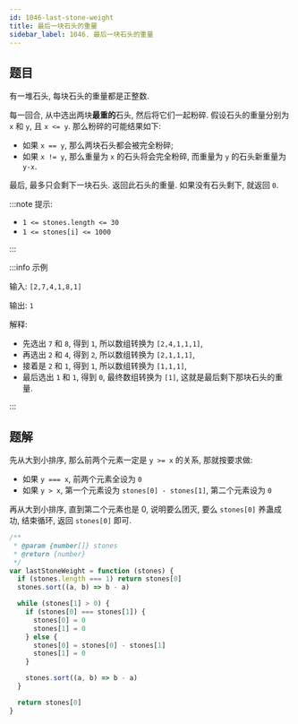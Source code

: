 ```yaml
---
id: 1046-last-stone-weight
title: 最后一块石头的重量
sidebar_label: 1046. 最后一块石头的重量
---
```


## 题目

有一堆石头, 每块石头的重量都是正整数.

每一回合, 从中选出两块**最重的**石头, 然后将它们一起粉碎. 假设石头的重量分别为 `x` 和 `y`, 且 `x <= y`. 那么粉碎的可能结果如下:

- 如果 `x == y`, 那么两块石头都会被完全粉碎;
- 如果 `x != y`, 那么重量为 `x` 的石头将会完全粉碎, 而重量为 `y` 的石头新重量为 `y-x`.

最后, 最多只会剩下一块石头. 返回此石头的重量. 如果没有石头剩下, 就返回 `0`.

:::note 提示:

- `1 <= stones.length <= 30`
- `1 <= stones[i] <= 1000`

:::

:::info 示例

输入: `[2,7,4,1,8,1]`

输出: `1`

解释:

- 先选出 `7` 和 `8`, 得到 `1`, 所以数组转换为 `[2,4,1,1,1]`,
- 再选出 `2` 和 `4`, 得到 `2`, 所以数组转换为 `[2,1,1,1]`,
- 接着是 `2` 和 `1`, 得到 `1`, 所以数组转换为 `[1,1,1]`,
- 最后选出 `1` 和 `1`, 得到 `0`, 最终数组转换为 `[1]`, 这就是最后剩下那块石头的重量.

:::

## 题解

先从大到小排序, 那么前两个元素一定是 `y >= x` 的关系, 那就按要求做:

- 如果 `y === x`, 前两个元素全设为 `0`
- 如果 `y > x`, 第一个元素设为 `stones[0] - stones[1]`, 第二个元素设为 `0`

再从大到小排序, 直到第二个元素也是 0, 说明要么团灭, 要么 `stones[0]` 养蛊成功, 结束循环, 返回 `stones[0]` 即可.

```ts
/**
 * @param {number[]} stones
 * @return {number}
 */
var lastStoneWeight = function (stones) {
  if (stones.length === 1) return stones[0]
  stones.sort((a, b) => b - a)

  while (stones[1] > 0) {
    if (stones[0] === stones[1]) {
      stones[0] = 0
      stones[1] = 0
    } else {
      stones[0] = stones[0] - stones[1]
      stones[1] = 0
    }

    stones.sort((a, b) => b - a)
  }

  return stones[0]
}
```
